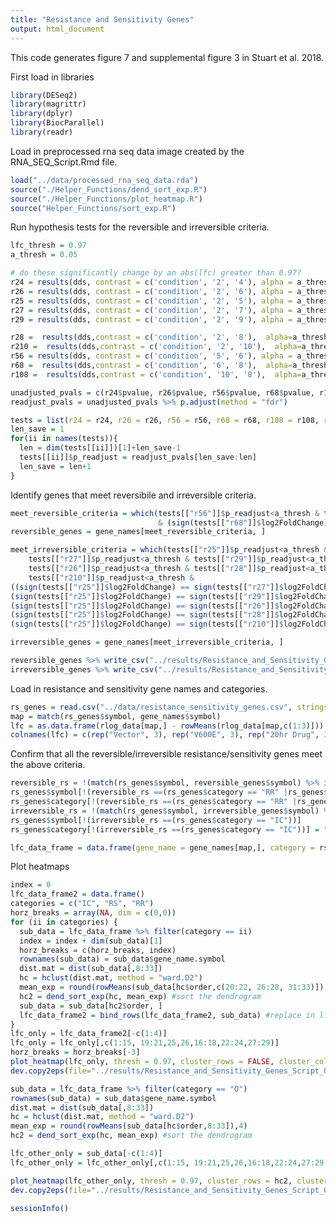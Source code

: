 ```yaml
---
title: "Resistance and Sensitivity Genes"
output: html_document
---
```

This code generates figure 7 and supplemental figure 3 in Stuart et al. 2018.

First load in libraries
```r
library(DESeq2)
library(magrittr)
library(dplyr)
library(BiocParallel)
library(readr)
```

Load in preprocessed rna seq data image created by the RNA_SEQ_Script.Rmd file.
```r
load("../data/processed_rna_seq_data.rda")
source("./Helper_Functions/dend_sort_exp.R")
source("./Helper_Functions/plot_heatmap.R")
source("Helper_Functions/sort_exp.R")
```

Run hypothesis tests for the reversible and irreversible criteria.
```r
lfc_thresh = 0.97
a_thresh = 0.05

# do these significantly change by an abs(lfc) greater than 0.97?
r24 = results(dds, contrast = c('condition', '2', '4'), alpha = a_thresh, lfcThreshold = lfc_thresh, altHypothesis = "greaterAbs", parallel = TRUE, BPPARAM = MulticoreParam(4))
r26 = results(dds, contrast = c('condition', '2', '6'), alpha = a_thresh, lfcThreshold = lfc_thresh, altHypothesis = "greaterAbs", parallel = TRUE, BPPARAM = MulticoreParam(4))
r25 = results(dds, contrast = c('condition', '2', '5'), alpha = a_thresh, lfcThreshold = lfc_thresh, altHypothesis = "greaterAbs", parallel = TRUE, BPPARAM = MulticoreParam(4))
r27 = results(dds, contrast = c('condition', '2', '7'), alpha = a_thresh, lfcThreshold = lfc_thresh, altHypothesis = "greaterAbs", parallel = TRUE, BPPARAM = MulticoreParam(4))
r29 = results(dds, contrast = c('condition', '2', '9'), alpha = a_thresh, lfcThreshold = lfc_thresh, altHypothesis = "greaterAbs", parallel = TRUE, BPPARAM = MulticoreParam(4))

r28 =  results(dds,contrast = c('condition', '2', '8'),  alpha=a_thresh, lfcThreshold = lfc_thresh, altHypothesis = "greaterAbs", parallel = TRUE, BPPARAM = MulticoreParam(4))
r210 =  results(dds,contrast = c('condition', '2', '10'),  alpha=a_thresh, lfcThreshold = lfc_thresh, altHypothesis = "greaterAbs", parallel = TRUE, BPPARAM = MulticoreParam(4))
r56 = results(dds, contrast = c('condition', '5', '6'), alpha = a_thresh, lfcThreshold = lfc_thresh, altHypothesis = "greaterAbs", parallel = TRUE, BPPARAM = MulticoreParam(4))
r68 =  results(dds,contrast = c('condition', '6', '8'),  alpha=a_thresh, lfcThreshold = lfc_thresh, altHypothesis = "greaterAbs", parallel = TRUE, BPPARAM = MulticoreParam(4))
r108 =  results(dds,contrast = c('condition', '10', '8'),  alpha=a_thresh, lfcThreshold = lfc_thresh, altHypothesis = "greaterAbs", parallel = TRUE, BPPARAM = MulticoreParam(4))

unadjusted_pvals = c(r24$pvalue, r26$pvalue, r56$pvalue, r68$pvalue, r108$pvalue, r25$pvalue, r27$pvalue, r29$pvalue, r28$pvalue, r210$pvalue)
readjust_pvals = unadjusted_pvals %>% p.adjust(method = "fdr")

tests = list(r24 = r24, r26 = r26, r56 = r56, r68 = r68, r108 = r108, r25 = r25, r27 = r27, r29 = r29, r28 = r28, r210 =r210)
len_save = 1
for(ii in names(tests)){
  len = dim(tests[[ii]])[1]+len_save-1
  tests[[ii]]$p_readjust = readjust_pvals[len_save:len]
  len_save = len+1
}
```

Identify genes that meet reversibile and irreversible criteria.
```r
meet_reversible_criteria = which(tests[["r56"]]$p_readjust<a_thresh & tests[["r68"]]$p_readjust<a_thresh & tests[["r108"]]$p_readjust<a_thresh
                                 & (sign(tests[["r68"]]$log2FoldChange) ==sign(tests[["r108"]]$log2FoldChange)))
reversible_genes = gene_names[meet_reversible_criteria, ]

meet_irreversible_criteria = which(tests[["r25"]]$p_readjust<a_thresh &
    tests[["r27"]]$p_readjust<a_thresh & tests[["r29"]]$p_readjust<a_thresh & 
    tests[["r26"]]$p_readjust<a_thresh & tests[["r28"]]$p_readjust<a_thresh &
    tests[["r210"]]$p_readjust<a_thresh &
((sign(tests[["r25"]]$log2FoldChange) == sign(tests[["r27"]]$log2FoldChange)) &
(sign(tests[["r25"]]$log2FoldChange) == sign(tests[["r29"]]$log2FoldChange)) &
(sign(tests[["r25"]]$log2FoldChange) == sign(tests[["r26"]]$log2FoldChange)) &
(sign(tests[["r25"]]$log2FoldChange) == sign(tests[["r28"]]$log2FoldChange)) &
(sign(tests[["r25"]]$log2FoldChange) == sign(tests[["r210"]]$log2FoldChange)))) %>% setdiff(meet_reversible_criteria)

irreversible_genes = gene_names[meet_irreversible_criteria, ]

reversible_genes %>% write_csv("../results/Resistance_and_Sensitivity_Genes_Script_Output/reversible_changes_genes.csv")
irreversible_genes %>% write_csv("../results/Resistance_and_Sensitivity_Genes_Script_Output/irreversible_changes_genes.csv")
```

Load in resistance and sensitivity gene names and categories.
```r
rs_genes = read.csv("../data/resistance_sensitivity_genes.csv", stringsAsFactors = FALSE)
map = match(rs_genes$symbol, gene_names$symbol)
lfc = as.data.frame(rlog_data[map,] - rowMeans(rlog_data[map,c(1:3)]))
colnames(lfc) = c(rep("Vector", 3), rep("V600E", 3), rep("20hr Drug", 3), rep("Week 1 CONT", 3), rep("Week 2 CONT", 3), rep("Week 2 INT (OFF)", 3), rep("Week 3 CONT", 3), rep("Week 3 INT (ON)", 3), rep("Week 4 CONT", 2), rep("Week 4 INT (OFF)", 3))

```

Confirm that all the reversible/irreversible resistance/sensitivity genes meet the above criteria.
```r
reversible_rs = !(match(rs_genes$symbol, reversible_genes$symbol) %>% is.na)
rs_genes$symbol[!(reversible_rs ==(rs_genes$category == "RR" |rs_genes$category == "RS"))]
rs_genes$category[!(reversible_rs ==(rs_genes$category == "RR" |rs_genes$category == "RS"))] = "O"
irreversible_rs = !(match(rs_genes$symbol, irreversible_genes$symbol) %>% is.na)
rs_genes$symbol[!(irreversible_rs ==(rs_genes$category == "IC"))]
rs_genes$category[!(irreversible_rs ==(rs_genes$category == "IC"))] = "O"

lfc_data_frame = data.frame(gene_name = gene_names[map,], category = rs_genes$category, lfc)
```

Plot heatmaps
```r
index = 0
lfc_data_frame2 = data.frame()
categories = c("IC", "RS", "RR")
horz_breaks = array(NA, dim = c(0,0))
for (ii in categories) {
  sub_data = lfc_data_frame %>% filter(category == ii)
  index = index + dim(sub_data)[1]
  horz_breaks = c(horz_breaks, index)
  rownames(sub_data) = sub_data$gene_name.symbol
  dist.mat = dist(sub_data[,8:33])
  hc = hclust(dist.mat, method = "ward.D2")
  mean_exp = round(rowMeans(sub_data[hc$order,c(20:22, 26:28, 31:33)]),4)
  hc2 = dend_sort_exp(hc, mean_exp) #sort the dendrogram
  sub_data = sub_data[hc2$order, ]
  lfc_data_frame2 = bind_rows(lfc_data_frame2, sub_data) #replace in lfc
}
lfc_only = lfc_data_frame2[-c(1:4)]
lfc_only = lfc_only[,c(1:15, 19:21,25,26,16:18,22:24,27:29)]
horz_breaks = horz_breaks[-3]
plot_heatmap(lfc_only, thresh = 0.97, cluster_rows = FALSE, cluster_cols = FALSE, gaps_col = c(9,20), gaps_row = horz_breaks, legend_breaks = c(-6, -4, -2, -0.97, 0, 0.97, 2, 4, 6), labels_row = lfc_data_frame2$gene_name.symbol, show_colnames=FALSE, fontsize = 7)
dev.copy2eps(file="../results/Resistance_and_Sensitivity_Genes_Script_Output/Resistance_and_Sensitivity_Genes_Script_Output.eps")
```


```r
sub_data = lfc_data_frame %>% filter(category == "O")
rownames(sub_data) = sub_data$gene_name.symbol
dist.mat = dist(sub_data[,8:33])
hc = hclust(dist.mat, method = "ward.D2")
mean_exp = round(rowMeans(sub_data[hc$order,8:33]),4)
hc2 = dend_sort_exp(hc, mean_exp) #sort the dendrogram

lfc_other_only = sub_data[-c(1:4)]
lfc_other_only = lfc_other_only[,c(1:15, 19:21,25,26,16:18,22:24,27:29)]

plot_heatmap(lfc_other_only, thresh = 0.97, cluster_rows = hc2, cluster_cols = FALSE, gaps_col = c(9,20), legend_breaks = c(-6, -4, -2, -0.97, 0, 0.97, 2, 4, 6), labels_row = lfc_other_only$gene_name.symbol, show_colnames=FALSE, fontsize = 7)
dev.copy2eps(file="../results/Resistance_and_Sensitivity_Genes_Script_Output/Supplemental_Resistance_and_Sensitivity_Genes_Script_Output.eps")
```

```r
sessionInfo()
```

